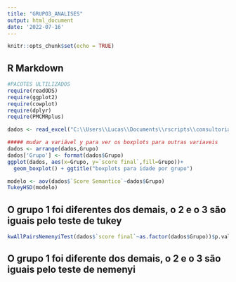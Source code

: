 ```yaml
---
title: "GRUPO3_ANALISES"
output: html_document
date: '2022-07-16'
---
```


```r
knitr::opts_chunk$set(echo = TRUE)
```

## R Markdown


```r
#PACOTES ULTILIZADOS
require(readODS)
require(ggplot2)
require(cowplot)
require(dplyr)
require(PMCMRplus)
```



```r
dados <- read_excel("C:\\Users\\Lucas\\Documents\\rscripts\\consultoria estatistica\\grupo3\\Dados.xlsx", sheet=1)
```

```r
##### mudar a variável y para ver os boxplots para outras variaveis
dados <- arrange(dados,Grupo)
dados['Grupo'] <- format(dados$Grupo)
ggplot(dados, aes(x=Grupo, y=`score final`,fill=Grupo))+
  geom_boxplot() + ggtitle("boxplots para idade por grupo")
```


```r
modelo <- aov(dados$`Score Semantico`~dados$Grupo)
TukeyHSD(modelo)
```

## O grupo 1 foi diferentes dos demais, o 2 e o 3 são iguais pelo teste de tukey

```r
kwAllPairsNemenyiTest(dados$`score final`~as.factor(dados$Grupo))$p.value
```

## O grupo 1 foi diferente dos demais, o 2 e o 3 são iguais pelo teste de nemenyi